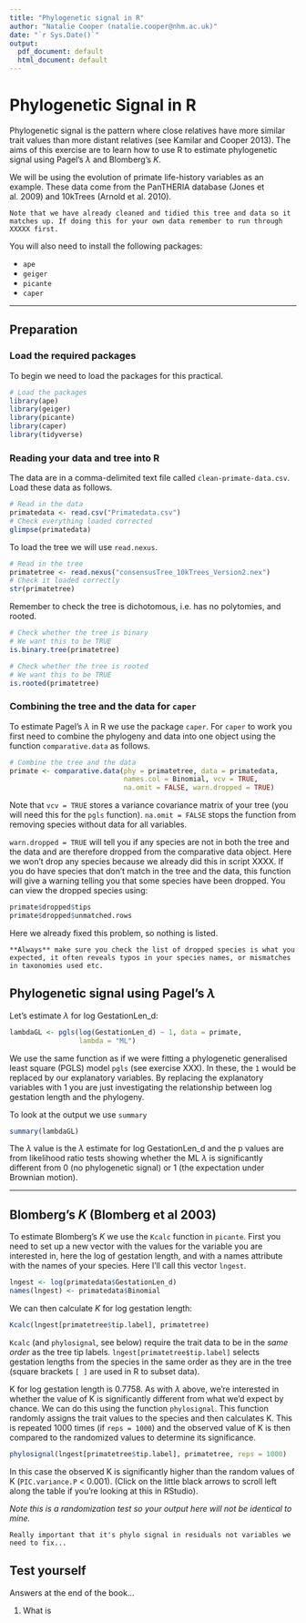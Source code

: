 ```yaml
---
title: "Phylogenetic signal in R"
author: "Natalie Cooper (natalie.cooper@nhm.ac.uk)"
date: "`r Sys.Date()`"
output:
  pdf_document: default
  html_document: default
---
```



# Phylogenetic Signal in R
Phylogenetic signal is the pattern where close relatives have more similar trait values than more distant relatives (see Kamilar and Cooper 2013). The aims of this exercise are to learn how to use R to estimate phylogenetic signal using Pagel's $\lambda$ and Blomberg's *K*. 

We will be using the evolution of primate life-history variables as an example. 
These data come from the PanTHERIA database (Jones et al. 2009) and 10kTrees (Arnold et al. 2010). 

```block
Note that we have already cleaned and tidied this tree and data so it matches up. If doing this for your own data remember to run through XXXXX first.
```

You will also need to install the following packages: 

* `ape`
* `geiger`
* `picante`
* `caper`

***
## Preparation
### Load the required packages
To begin we need to load the packages for this practical.

```r
# Load the packages
library(ape)
library(geiger)
library(picante)
library(caper)
library(tidyverse)
```

### Reading your data and tree into R
The data are in a comma-delimited text file called `clean-primate-data.csv`. Load these data as follows. 

```r
# Read in the data
primatedata <- read.csv("Primatedata.csv")
# Check everything loaded corrected
glimpse(primatedata)
```

To load the tree we will use `read.nexus`.

```r
# Read in the tree
primatetree <- read.nexus("consensusTree_10kTrees_Version2.nex")
# Check it loaded correctly
str(primatetree)
```

Remember to check the tree is dichotomous, i.e. has no polytomies, and rooted. 

```r
# Check whether the tree is binary
# We want this to be TRUE
is.binary.tree(primatetree)
```

```r
# Check whether the tree is rooted
# We want this to be TRUE
is.rooted(primatetree)
```

### Combining the tree and the data for `caper`
To estimate Pagel's $\lambda$ in R we use the package `caper`. For `caper` to work you first need to combine the phylogeny and data into one object using the function `comparative.data` as follows. 

```r
# Combine the tree and the data
primate <- comparative.data(phy = primatetree, data = primatedata, 
                            names.col = Binomial, vcv = TRUE, 
                            na.omit = FALSE, warn.dropped = TRUE)
```

Note that `vcv = TRUE` stores a variance covariance matrix of your tree (you will need this for the `pgls` function). `na.omit = FALSE` stops the function from removing species without data for all variables. 

`warn.dropped = TRUE` will tell you if any species are not in both the tree and the data and are therefore dropped from the comparative data object. Here we won't drop any species because we already did this in script XXXX. If you do have species that don't match in the tree and the data, this function will give a warning telling you that some species have been dropped. You can view the dropped species using:

```r
primate$dropped$tips
primate$dropped$unmatched.rows
```

Here we already fixed this problem, so nothing is listed.

```block
**Always** make sure you check the list of dropped species is what you expected, it often reveals typos in your species names, or mismatches in taxonomies used etc.
```

## Phylogenetic signal using Pagel's $\lambda$ 
Let's estimate $\lambda$ for log GestationLen_d:

```r
lambdaGL <- pgls(log(GestationLen_d) ~ 1, data = primate, 
                 lambda = "ML")
```

We use the same function as if we were fitting a phylogenetic generalised least square (PGLS) model `pgls` (see exercise XXX). In these, the `1` would be replaced by our explanatory variables. By replacing the explanatory variables with 1 you are just investigating the relationship between log gestation length and the phylogeny. 

To look at the output we use `summary`
```r
summary(lambdaGL)
```

The $\lambda$ value is the $\lambda$ estimate for log GestationLen_d and the p values are from likelihood ratio tests showing whether the ML $\lambda$ is significantly different from 0 (no phylogenetic signal) or 1 (the expectation under Brownian motion).

***

## Blomberg's *K* (Blomberg et al 2003)
To estimate Blomberg’s *K* we use the `Kcalc` function in `picante`. 
First you need to set up a new vector with the values for the variable you are interested in, here the log of gestation length, and with a names attribute with the names of your species. 
Here I'll call this vector `lngest`.

```r
lngest <- log(primatedata$GestationLen_d)
names(lngest) <- primatedata$Binomial
```

We can then calculate *K* for log gestation length:

```r
Kcalc(lngest[primatetree$tip.label], primatetree)
```

`Kcalc` (and `phylosignal`, see below) require the trait data to be in the _same order_ as the tree tip labels. 
`lngest[primatetree$tip.label]` selects gestation lengths from the species in the same order as they are in the tree (square brackets `[ ]` are used in R to subset data).

K for log gestation length is 0.7758. 
As with $\lambda$ above, we're interested in whether the value of K is significantly different from what we'd expect by chance. 
We can do this using the function `phylosignal`.
This function randomly assigns the trait values to the species and then calculates K. 
This is repeated 1000 times (if `reps = 1000`) and the observed value of K is then compared to the randomized values to determine its significance.

```r
phylosignal(lngest[primatetree$tip.label], primatetree, reps = 1000)
```

In this case the observed K is significantly higher than the random values of K (`PIC.variance.P` < 0.001). (Click on the little black arrows to scroll left along the table if you're looking at this in RStudio).

*Note this is a randomization test so your output here will not be identical to mine.*

```block
Really important that it's phylo signal in residuals not variables we need to fix...
```
## Test yourself
Answers at the end of the book...

1. What is 